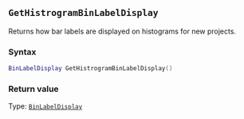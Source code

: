 ::: {.minipage data-latex="{\textwidth}"}
## `GetHistrogramBinLabelDisplay`

Returns how bar labels are displayed on histograms for new projects.

### Syntax {-}

``` .lua
BinLabelDisplay GetHistrogramBinLabelDisplay()
```

### Return value {-}

Type: [`BinLabelDisplay`](#binlabeldisplay)
:::

